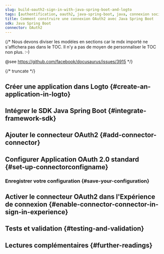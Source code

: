 ```yaml
---
slug: build-oauth2-sign-in-with-java-spring-boot-and-logto
tags: [authentification, oauth2, java-spring-boot, java, connexion sociale, connexion, login]
title: Comment construire une connexion OAuth2 avec Java Spring Boot
sdk: Java Spring Boot
connector: OAuth2
---
```


{/*
  Nous devons diviser les modèles en sections car le mdx importé ne s'affichera pas dans le TOC.
  Il n'y a pas de moyen de personnaliser le TOC non plus. :-)

  @see https://github.com/facebook/docusaurus/issues/3915
*/}




{/* truncate */}

<Intro connector={connector} sdk="Java Spring Boot" link="https://spring.io/projects/spring-boot" />

## Créer une application dans Logto \{#create-an-application-in-logto}

<CreateApplication type="Application web traditionnelle" framework="Java Spring Boot" />

## Intégrer le SDK Java Spring Boot \{#integrate-framework-sdk}

<IntegrateSdk />

## Ajouter le connecteur OAuth2 \{#add-connector-connector}

<AddSocialConnector connector={connector} framework="Java Spring Boot" />

## Configurer Application OAuth 2.0 standard \{#set-up-connectorconfigname}

<ConnectorGuide />

### Enregistrer votre configuration \{#save-your-configuration}

<SaveYourConfiguration connector={connector} />

## Activer le connecteur OAuth2 dans l'Expérience de connexion \{#enable-connector-connector-in-sign-in-experience}

<EnableSocialConnector connector={connector} />

## Tests et validation \{#testing-and-validation}

<TestingAndValidation connector={connector} sdk="Java Spring Boot" />

## Lectures complémentaires \{#further-readings}

<FurtherReadings />
